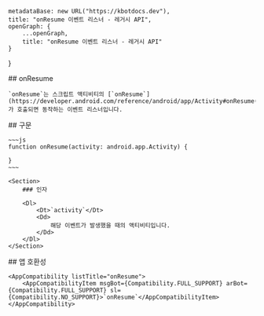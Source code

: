 
    metadataBase: new URL("https://kbotdocs.dev"),
    title: "onResume 이벤트 리스너 - 레거시 API",
    openGraph: {
        ...openGraph,
        title: "onResume 이벤트 리스너 - 레거시 API"
    }
}

<Section>
    ## onResume

    `onResume`는 스크립트 액티비티의 [`onResume`](https://developer.android.com/reference/android/app/Activity#onResume())가 호출되면 동작하는 이벤트 리스너입니다.
</Section>
<Section>
    ## 구문

    ~~~js
    function onResume(activity: android.app.Activity) {

    }
    ~~~

    <Section>
        ### 인자

        <Dl>
            <Dt>`activity`</Dt>
            <Dd>
                해당 이벤트가 발생했을 때의 액티비티입니다.
            </Dd>
        </Dl>
    </Section>
</Section>
<Section>
    ## 앱 호환성

    <AppCompatibility listTitle="onResume">
        <AppCompatibilityItem msgBot={Compatibility.FULL_SUPPORT} arBot={Compatibility.FULL_SUPPORT} sl={Compatibility.NO_SUPPORT}>`onResume`</AppCompatibilityItem>
    </AppCompatibility>
</Section>